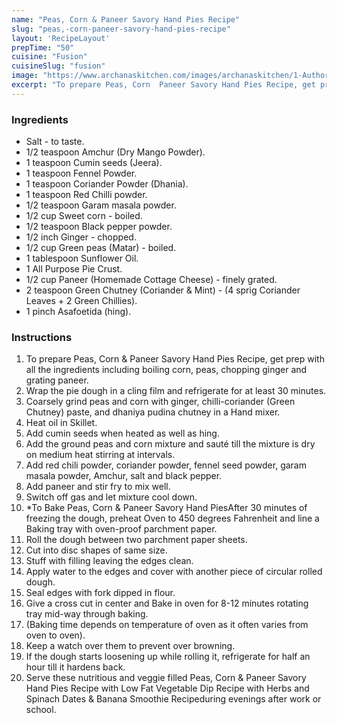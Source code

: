 ---
name: "Peas, Corn & Paneer Savory Hand Pies Recipe"
slug: "peas,-corn-paneer-savory-hand-pies-recipe"
layout: 'RecipeLayout'
prepTime: "50"
cuisine: "Fusion"
cuisineSlug: "fusion"
image: "https://www.archanaskitchen.com/images/archanaskitchen/1-Author/Sonia/Peas_Corn__Paneer_Savory_Hand_Pies_original.jpg"
excerpt: "To prepare Peas, Corn  Paneer Savory Hand Pies Recipe, get prep with all the ingredients including boiling corn, peas, chopping ginger and grating paneer"
---

### Ingredients

- Salt - to taste.
- 1/2 teaspoon Amchur (Dry Mango Powder).
- 1 teaspoon Cumin seeds (Jeera).
- 1 teaspoon Fennel Powder.
- 1 teaspoon Coriander Powder (Dhania).
- 1 teaspoon Red Chilli powder.
- 1/2 teaspoon Garam masala powder.
- 1/2 cup Sweet corn - boiled.
- 1/2 teaspoon Black pepper powder.
- 1/2 inch Ginger - chopped.
- 1/2 cup Green peas (Matar) - boiled.
- 1 tablespoon Sunflower Oil.
- 1 All Purpose Pie Crust.
- 1/2 cup Paneer (Homemade Cottage Cheese) - finely grated.
- 2 teaspoon Green Chutney (Coriander & Mint) - (4 sprig Coriander Leaves + 2 Green  Chillies).
- 1 pinch Asafoetida (hing).

### Instructions

1. To prepare Peas, Corn & Paneer Savory Hand Pies Recipe, get prep with all the ingredients including boiling corn, peas, chopping ginger and grating paneer.
1. Wrap the pie dough in a cling film and refrigerate for at least 30 minutes.
1. Coarsely grind peas and corn with ginger, chilli-coriander (Green Chutney) paste, and dhaniya pudina chutney in a Hand mixer.
1. Heat oil in Skillet.
1. Add cumin seeds when heated as well as hing.
1. Add the ground peas and corn mixture and sauté till the mixture is dry on medium heat stirring at intervals.
1. Add red chili powder, coriander powder, fennel seed powder, garam masala powder, Amchur, salt and black pepper.
1. Add paneer and stir fry to mix well.
1. Switch off gas and let mixture cool down.
1. *To Bake Peas, Corn & Paneer Savory Hand PiesAfter 30 minutes of freezing the dough, preheat Oven to 450 degrees Fahrenheit and line a Baking tray with oven-proof parchment paper.
1. Roll the dough between two parchment paper sheets.
1. Cut into disc shapes of same size.
1. Stuff with filling leaving the edges clean.
1. Apply water to the edges and cover with another piece of circular rolled dough.
1. Seal edges with fork dipped in flour.
1. Give a cross cut in center and Bake in oven for 8-12 minutes rotating tray mid-way through baking.
1. (Baking time depends on temperature of oven as it often varies from oven to oven).
1. Keep a watch over them to prevent over browning.
1. If the dough starts loosening up while rolling it, refrigerate for half an hour till it hardens back.
1. Serve these nutritious and veggie filled Peas, Corn & Paneer Savory Hand Pies Recipe with Low Fat Vegetable Dip Recipe with Herbs and Spinach Dates & Banana Smoothie Recipeduring evenings after work or school.
